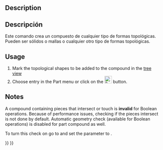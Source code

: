 <languages/>

<div class="mw-translate-fuzzy">
{{Docnav/es
|[[Part_CompCompoundTools/es|CompHerramientasCompuesto]]
|[[Part_ExplodeCompound/es|Explotar compuesto]]
|[[Part_Workbench/es|Pieza]]
|IconL=Part_CompCompoundTools.png
|IconC=Workbench_Part.svg
|IconR=Part_ExplodeCompound.svg
}}
</div>

<div class="mw-translate-fuzzy">
{{GuiCommand/es
|Name=Part Compound‏‎
|Name/es=Pieza Compuesto‏‎
|MenuLocation=Pieza → Hacer Compuesto
|Workbenches=[[Part Workbench/es|Pieza]]
|Version=0.14
|SeeAlso=[[Part Union/es|Pieza Unión]], [[Part CompoundFilter/es|Pieza Filtro compuesto]], [[Part ExplodeCompound/es|Pieza Explotar compuesto]]
}}
</div>

== Description ==

<div class="mw-translate-fuzzy">
==Descripción==
Este comando crea un compuesto de cualquier tipo de formas topológicas.
Pueden ser sólidos o mallas o cualquier otro tipo de formas topológicas.
</div>

== Usage ==

# Mark the topological shapes to be added to the compound in the [[Tree_view|tree view]] 
# Choose {{MenuCommand|Part → Compound → Make Compound}} entry in the Part menu or click on the [[Image:Part_Compound.svg|24px|link=Part_Compound]] button.

== Notes ==

A compound containing pieces that intersect or touch is '''invalid''' for Boolean operations. Because of performance issues, checking if the pieces intersect is not done by default. Automatic geometry check (available for Boolean operations) is disabled for part compound as well.

To turn this check on go to {{MenuCommand|Tools → Edit Parameters → Preferences... → Mod → Part → CheckGeometry → RunBOPCheck}} and set the parameter to {{incode|true}}.


<div class="mw-translate-fuzzy">
{{Docnav/es
|[[Part_CompCompoundTools/es|CompHerramientasCompuesto]]
|[[Part_ExplodeCompound/es|Explotar compuesto]]
|[[Part_Workbench/es|Pieza]]
|IconL=Part_CompCompoundTools.png
|IconC=Workbench_Part.svg
|IconR=Part_ExplodeCompound.svg
}}
</div>

{{Part_Tools_navi{{#translation:}}}}
{{Userdocnavi{{#translation:}}}}